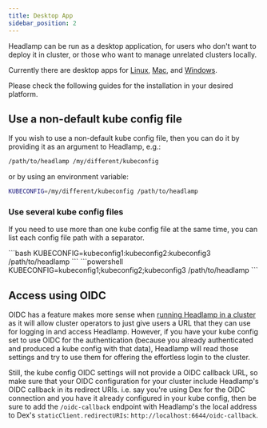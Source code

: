 ```yaml
---
title: Desktop App
sidebar_position: 2
---
```


Headlamp can be run as a desktop application, for users who don't want to
deploy it in cluster, or those who want to manage unrelated clusters locally.

Currently there are desktop apps for [Linux](./linux-installation.md), [Mac](./mac-installation.md), and [Windows](./win-installation.md).

Please check the following guides for the installation in your desired platform.


<DocCardList />

## Use a non-default kube config file

If you wish to use a non-default kube config file, then you can do it by
providing it as an argument to Headlamp, e.g.:

```bash
/path/to/headlamp /my/different/kubeconfig
```

or by using an environment variable:

```bash
KUBECONFIG=/my/different/kubeconfig /path/to/headlamp
```

### Use several kube config files

If you need to use more than one kube config file at the same time, you can list
each config file path with a separator.


<Tabs>
  <TabItem value="unix" label="Unix" default>
    ```bash
    KUBECONFIG=kubeconfig1:kubeconfig2:kubeconfig3 /path/to/headlamp
    ```
  </TabItem>
  <TabItem value="powershell" label="PowerShell">
    ```powershell
    KUBECONFIG=kubeconfig1;kubeconfig2;kubeconfig3 /path/to/headlamp
    ```
  </TabItem>
</Tabs>



## Access using OIDC

OIDC has a feature makes more sense when
[running Headlamp in a cluster](../in-cluster) as it will allow cluster operators to just
give users a URL that they can use for logging in and access Headlamp.
However, if you have your kube config set to use OIDC for the authentication (because you already
authenticated and produced a kube config with that data), Headlamp will read those settings and
try to use them for offering the effortless login to the cluster.

Still, the kube config OIDC settings will not provide a OIDC callback URL, so make sure that your OIDC configuration for your cluster include Headlamp's OIDC callback in its redirect URIs. i.e. say you're using
Dex for the OIDC connection and you have it already configured in your
kube config, then be sure to add the `/oidc-callback` endpoint with Headlamp's the local address
to Dex's `staticClient.redirectURIs`: `http://localhost:6644/oidc-callback`.
